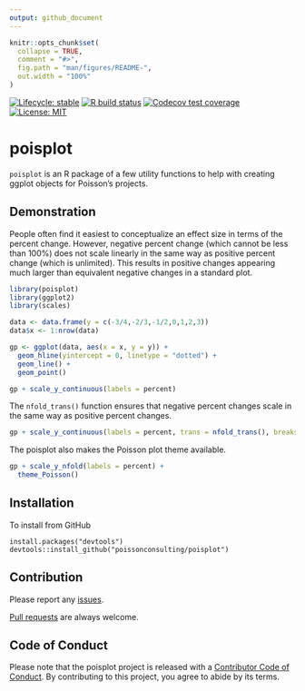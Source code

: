 ```yaml
---
output: github_document
---
```


<!-- README.md is generated from README.Rmd. Please edit that file -->

```r
knitr::opts_chunk$set(
  collapse = TRUE,
  comment = "#>",
  fig.path = "man/figures/README-",
  out.width = "100%"
)
```

<!-- badges: start -->
[![Lifecycle: stable](https://img.shields.io/badge/lifecycle-stable-brightgreen.svg)](https://lifecycle.r-lib.org/articles/stages.html#stable)
[![R build status](https://github.com/poissonconsulting/poisplot/workflows/R-CMD-check/badge.svg)](https://github.com/poissonconsulting/poisplot/actions)
[![Codecov test coverage](https://codecov.io/gh/poissonconsulting/poisplot/branch/master/graph/badge.svg)](https://codecov.io/gh/poissonconsulting/poisplot?branch=master)
[![License: MIT](https://img.shields.io/badge/License-MIT-green.svg)](https://opensource.org/license/mit/)
<!-- badges: end -->

# poisplot

`poisplot` is an R package of a few utility functions to help with creating ggplot objects for Poisson's projects.

## Demonstration

People often find it easiest to conceptualize an effect size in terms of the percent change.
However, negative percent change (which cannot be less than 100%) does not scale linearly in the same way as positive percent change (which is unlimited).
This results in positive changes appearing much larger than equivalent negative changes in a standard plot.

```r
library(poisplot)
library(ggplot2)
library(scales)

data <- data.frame(y = c(-3/4,-2/3,-1/2,0,1,2,3))
data$x <- 1:nrow(data)

gp <- ggplot(data, aes(x = x, y = y)) +
  geom_hline(yintercept = 0, linetype = "dotted") +
  geom_line() +
  geom_point()

gp + scale_y_continuous(labels = percent)
```

The `nfold_trans()` function ensures that negative percent changes scale in the same way as positive percent changes.

```r
gp + scale_y_continuous(labels = percent, trans = nfold_trans(), breaks = data$y)
```

The poisplot also makes the Poisson plot theme available.
```r
gp + scale_y_nfold(labels = percent) +
  theme_Poisson()
```

## Installation

To install from GitHub
```
install.packages("devtools")
devtools::install_github("poissonconsulting/poisplot")
```

## Contribution

Please report any [issues](https://github.com/poissonconsulting/poisplot/issues).

[Pull requests](https://github.com/poissonconsulting/poisplot/pulls) are always welcome.

## Code of Conduct

Please note that the poisplot project is released with a [Contributor Code of Conduct](https://contributor-covenant.org/version/2/0/CODE_OF_CONDUCT.html). By contributing to this project, you agree to abide by its terms.

